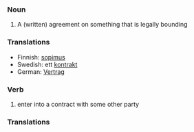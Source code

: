 ===Noun===
#A (written) agreement on something that is legally bounding

===Translations===
*Finnish: [[sopimus]]
*Swedish: ett [[kontrakt]]
*German: [[Vertrag]]

===Verb===
#enter into a contract with some other party

===Translations===